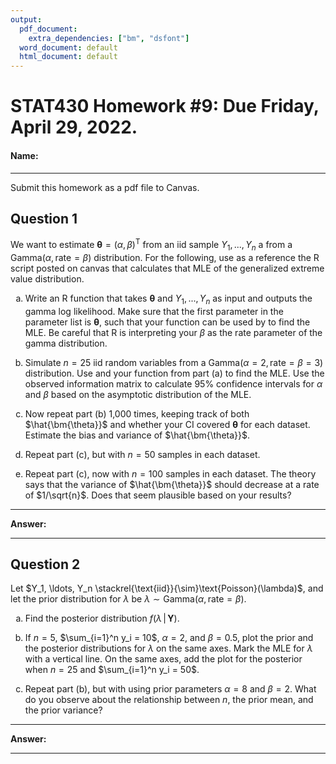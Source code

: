 ```yaml
---
output:
  pdf_document: 
    extra_dependencies: ["bm", "dsfont"]
  word_document: default
  html_document: default
---
```


\newcommand{\given}{\,|\,}
\newcommand{\trans}{^\text{T}}
\newcommand{\frechet}{Fr\'echet }
\newcommand{\matern}{Mat\'ern }
\newcommand{\ind}{\mathds{1}}
\newcommand{\iid}{\stackrel{\text{iid}}{\sim}}
\newcommand{\indep}{\stackrel{\text{indep}}{\sim}}


STAT430 Homework #9: Due Friday, April 29, 2022. 
========================================================

#### Name: 

*********************************************************************************

Submit this homework as a pdf file to Canvas. 

## Question 1

We want to estimate $\bm{\theta} = (\alpha, \beta)\trans$ from an iid sample $Y_1,...,Y_n$  a from a Gamma($\alpha, \text{rate}=\beta$) distribution.  For the following, use as a reference the R script posted on canvas that calculates that MLE of the generalized extreme value distribution.

a) Write an R function that takes $\bm{\theta}$ and $Y_1,...,Y_n$ as input and outputs the gamma log likelihood.  Make sure that the first parameter in the parameter list is $\bm{\theta}$, such that your function can be used by \texttt{optim} to find the MLE.  Be careful that R is interpreting your $\beta$ as the rate parameter of the gamma distribution.

b) Simulate $n=25$ iid random variables from a Gamma($\alpha = 2, \text{rate}=\beta = 3$) distribution.  Use \texttt{optim} and your function from part (a) to find the MLE.  Use the observed information matrix to calculate 95% confidence intervals for $\alpha$ and $\beta$ based on the asymptotic distribution of the MLE.

c) Now repeat part (b) 1,000 times, keeping track of both $\hat{\bm{\theta}}$ and whether your CI covered $\bm{\theta}$ for each dataset.  Estimate the bias and variance of $\hat{\bm{\theta}}$.

d) Repeat part (c), but with $n=50$ samples in each dataset.

e) Repeat part (c), now with $n=100$ samples in each dataset. The theory says that the variance of $\hat{\bm{\theta}}$ should decrease at a rate of $1/\sqrt{n}$.  Does that seem plausible based on your results?


*********************************************************************************

**Answer:**



*********************************************************************************


## Question 2
Let $Y_1, \ldots, Y_n \iid \text{Poisson}(\lambda)$, and let the prior distribution for $\lambda$ be $\lambda\sim \text{Gamma}(\alpha, \text{rate}=\beta)$.

a) Find the posterior distribution $f(\lambda \given \bm{Y})$. \textit{(Hint: I wouldn't ask you to do this if it wasn't a conjugate pair!)}

b) If $n=5$, $\sum_{i=1}^n y_i = 10$, $\alpha=2$, and $\beta=0.5$, plot the prior and the posterior distributions for $\lambda$ on the same axes.  Mark the MLE for $\lambda$ with a vertical line.  On the same axes, add the plot for the posterior when $n=25$ and $\sum_{i=1}^n y_i = 50$.



c) Repeat part (b), but with using prior parameters $\alpha=8$ and $\beta=2$.  What do you observe about the relationship between $n$, the prior mean, and the prior variance?



*********************************************************************************

**Answer:**



*********************************************************************************


